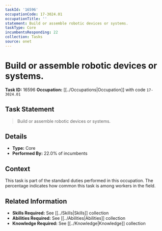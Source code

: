 ```yaml
---
taskId: '16596'
occupationCode: 17-3024.01
occupationTitle: ''
statement: Build or assemble robotic devices or systems.
taskType: Core
incumbentsResponding: 22
collection: Tasks
source: onet
---
```

# Build or assemble robotic devices or systems.

**Task ID:** 16596
**Occupation:** [[../Occupations|Occupation]] with code `17-3024.01`

## Task Statement

> Build or assemble robotic devices or systems.

## Details

- **Type:** Core
- **Performed By:** 22.0% of incumbents

## Context

This task is part of the standard duties performed in this occupation. The percentage indicates how common this task is among workers in the field.

## Related Information

- **Skills Required:** See [[../Skills|Skills]] collection
- **Abilities Required:** See [[../Abilities|Abilities]] collection
- **Knowledge Required:** See [[../Knowledge|Knowledge]] collection
